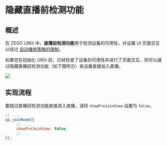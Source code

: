 # 隐藏直播前检测功能


## 概述

在 ZEGO UIKit 中，**直播前检测功能**用于检测设备的可用性，并设置 UI 页面交互以绕过 [自动播放策略的限制](https://developers.google.com/web/updates/2017/09/autoplay-policy-changes)。

如果您在初始化 UIKit 前，已经检查了设备的可用性并进行了页面交互，则可以通过隐藏直播前检测功能（如下图所示）来设置直接加入直播。

<Frame width="512" height="auto" caption=""><img src="https://storage.zego.im/sdk-doc/Pics/Prebuilt_Web/preview.png" /></Frame>

## 实现流程

要跳过直播前检测功能直接进入直播，请将 `showPreJoinView` 设置为 `false`。

```javascript
// ....
zp.joinRoom({
     // ...,
     showPreJoinView: false;
     // ...
});
```
